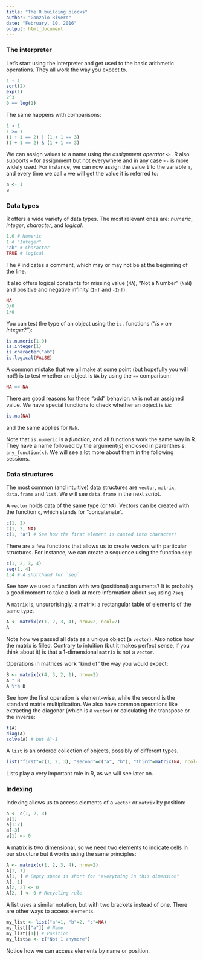 ```yaml
--- 
title: "The R building blocks"
author: "Gonzalo Rivero"
date: "February, 10, 2016"
output: html_document
---
```


### The interpreter

Let's start using the interpreter and get used to the basic arithmetic operations. They all work the way you expect to. 

```r
1 + 1
sqrt(2)
exp(1)
2^3
0 == log(1)
```

The same happens with comparisons:

```r
1 > 1
1 >= 1
(1 + 1 == 2) | (1 + 1 == 3)
(1 + 1 == 2) & (1 + 1 == 3)
```

We can assign values to a name using the _assignment operator_ `<-`. R also supports `=` for assignment but not everywhere and in any case `<-` is more widely used. For instance, we can now assign the value `1` to the variable `a`, and every time we call `a` we will get the value it is referred to:

```r
a <- 1
a
```

### Data types

R offers a wide variety of data types. The most relevant ones are: _numeric_, _integer_, _character_, and _logical_.

```r
1.0 # Numeric
1 # "Integer"
"ab" # Character
TRUE # logical
```

The `#` indicates a comment, which may or may not be at the beginning of the line. 

It also offers logical constants for missing value (`NA`), "Not a Number" (`NaN`) and positive and negative infinity (`Inf` and `-Inf`):

```r
NA
0/0
1/0
```

You can test the type of an object using the `is.` functions (_"is `x` an integer?"_):
```r
is.numeric(1.0)
is.integer(1)
is.character("ab")
is.logical(FALSE)
```

A common mistake that we all make at some point (but hopefully you will not!) is to test whether an object is `NA` by using the `==` comparison:
```r
NA == NA
```

There are good reasons for these "odd" behavior: `NA` is not an assigned value. We have special functions to check whether an object is `NA`:

```r
is.na(NA)
```
and the same applies for `NaN`.

Note that `is.numeric` is a _function,_ and all functions work the same way in R. They have a name followed by the argument(s) enclosed in parenthesis: `any_function(x)`. We will see a lot more about them in the following sessions.

### Data structures


The most common (and intuitive) data structures are `vector`, `matrix`, `data.frame` and `list`. We will see `data.frame` in the next script.

A `vector` holds data of the same type (or `NA`). Vectors can be created with the function `c`, which stands for "concatenate".

```r
c(1, 2)
c(1, 2, NA)
c(1, "a") # See how the first element is casted into character!
```

There are a few functions that allows us to create vectors with particular structures. For instance, we can create a sequence using the function `seq`:

```r
c(1, 2, 3, 4)
seq(1, 4)
1:4 # A shorthand for `seq`
```

See how we used a function with two (positional) arguments? It is probably a good moment to take a look at more information about `seq` using `?seq`

A `matrix` is, unsurprisingly, a matrix: a rectangular table of elements of the same type. 

```r
A <- matrix(c(1, 2, 3, 4), nrow=2, ncol=2)
A
```

Note how we passed all data as a unique object (a `vector`). Also notice how the matrix is filled. Contrary to intuition (but it makes perfect sense, if you think about it) is that a 1-dimensional `matrix` is not a `vector`.

Operations in matrices work "kind of" the way you would expect:

```r
B <- matrix(c(4, 3, 2, 1), nrow=2)
A * B
A %*% B
```

See how the first operation is element-wise, while the second is the standard matrix multiplication. We also have common operations like extracting the diagonar (which is a `vector`) or calculating the transpose or the inverse:
	
```r
t(A)
diag(A)
solve(A) # but A^-1
```

A `list` is an ordered collection of objects, possibly of different types. 

```r
list("first"=c(1, 2, 3), "second"=c("a", "b"), "third"=matrix(NA, ncol=2, nrow=2))
```

Lists play a very important role in R, as we will see later on.

### Indexing

Indexing allows us to access elements of a `vector` or `matrix` by position:

```r
a <- c(1, 2, 3)
a[1]
a[1:2]
a[-3]
a[1] <- 0
```

A matrix is two dimensional, so we need two elements to indicate cells in our structure but it works using the same principles:
```r
A <- matrix(c(1, 2, 3, 4), nrow=2)
A[1, 1]
A[1, ] # Empty space is short for "everything in this dimension"
A[, 1]
A[2, 2] <- 0
A[2, ] <- 0 # Recycling rule
```

A list uses a similar notation, but with two brackets instead of one. There are other ways to access elements.

```r
my_list <- list("a"=1, "b"=2, "c"=NA)
my_list[["a"]] # Name
my_list[[1]] # Position
my_list$a <- c("Not 1 anymore")
```

Notice how we can access elements by name or position.

